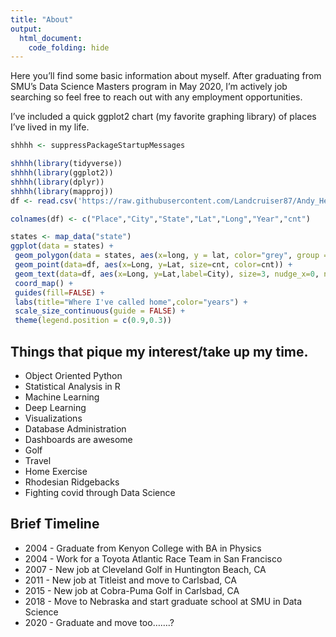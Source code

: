 ```yaml
---
title: "About"
output:
  html_document:
    code_folding: hide
---
```


Here you'll find some basic information about myself.  After graduating from SMU's Data Science Masters program in May 2020, I'm actively job searching so feel free to reach out with any employment opportunities. 


I've included a quick ggplot2 chart (my favorite graphing library) of places I've lived in my life. 


```r
shhhh <- suppressPackageStartupMessages

shhhh(library(tidyverse))
shhhh(library(ggplot2))
shhhh(library(dplyr))
shhhh(library(mapproj))
df <- read.csv('https://raw.githubusercontent.com/Landcruiser87/Andy_Heroy_Data_Science/gh-pages/data/Livingspaces.csv')

colnames(df) <- c("Place","City","State","Lat","Long","Year","cnt")

states <- map_data("state")
ggplot(data = states) + 
 geom_polygon(data = states, aes(x=long, y = lat, color="grey", group = group), alpha=.2, color="white") +
 geom_point(data=df, aes(x=Long, y=Lat, size=cnt, color=cnt)) +
 geom_text(data=df, aes(x=Long, y=Lat,label=City), size=3, nudge_x=0, nudge_y=1.3, check_overlap = T) +
 coord_map() +
 guides(fill=FALSE) +
 labs(title="Where I've called home",color="years") +
 scale_size_continuous(guide = FALSE) +
 theme(legend.position = c(0.9,0.3))


```


## Things that pique my interest/take up my time.

  - Object Oriented Python
  - Statistical Analysis in R
  - Machine Learning 
  - Deep Learning
  - Visualizations
  - Database Administration
  - Dashboards are awesome
  - Golf
  - Travel
  - Home Exercise
  - Rhodesian Ridgebacks
  - Fighting covid through Data Science

## Brief Timeline

  - 2004 - Graduate from Kenyon College with BA in Physics
  - 2004 - Work for a Toyota Atlantic Race Team in San Francisco
  - 2007 - New job at Cleveland Golf in Huntington Beach, CA
  - 2011 - New job at Titleist and move to Carlsbad, CA
  - 2015 - New job at Cobra-Puma Golf in Carlsbad, CA
  - 2018 - Move to Nebraska and start graduate school at SMU in Data Science
  - 2020 - Graduate and move too.......?



